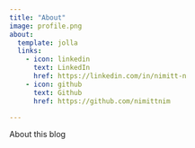 ```yaml
---
title: "About"
image: profile.png
about:
  template: jolla
  links:
    - icon: linkedin
      text: LinkedIn
      href: https://linkedin.com/in/nimitt-n
    - icon: github
      text: Github
      href: https://github.com/nimittnim

---
```


About this blog

